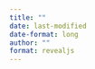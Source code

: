 ```yaml
---
title: ""
date: last-modified
date-format: long
author: ""
format: revealjs
---
```


<!-- Instructions on use are found in https://quarto.org/docs/presentations/revealjs/ -->
